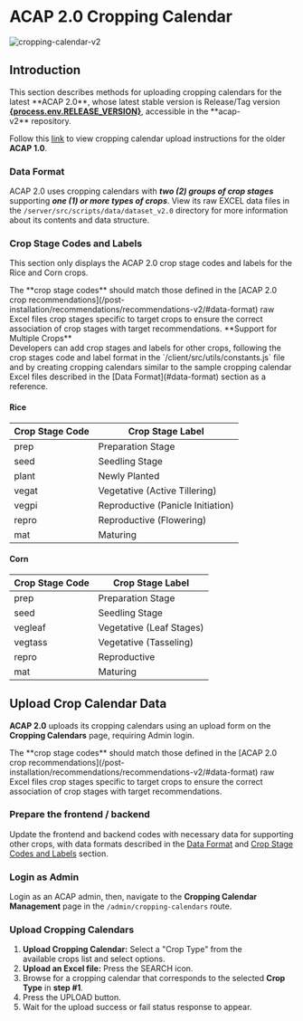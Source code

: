 
# ACAP 2.0 Cropping Calendar

![cropping-calendar-v2](https://firebasestorage.googleapis.com/v0/b/assets-cms.appspot.com/o/users%2FAwryJ0MU8zdxQFh9y0L0x2sSt8z1%2FDquztsSIzGwlamp1LCcw_thumbnail?alt=media&token=489eaafa-2f15-4cf2-852f-fffd3ddc5eaa)

## Introduction

<Callout type="info" emoji="ℹ️">
This section describes methods for uploading cropping calendars for the latest **ACAP 2.0**, whose latest stable version is Release/Tag version <a href={process.env.RELEASE_PAGE ?? "#"} target="_blank" rel="noreferrer"><b>{process.env.RELEASE_VERSION}</b></a>, accessible in the **acap-v2** repository.

Follow this [link](/post-installation/cropping-calendar/calendar-v1) to view cropping calendar upload instructions for the older **ACAP 1.0**.
</Callout>

### Data Format

ACAP 2.0 uses cropping calendars with _**two (2) groups of crop stages**_ supporting _**one (1) or more types of crops**_. View its raw EXCEL data files in the `/server/src/scripts/data/dataset_v2.0` directory for more information about its contents and data structure.

<FileTree>
  <FileTree.Folder name="server" defaultOpen>
    <FileTree.Folder name="src" defaultOpen>
      <FileTree.Folder name="scripts" defaultOpen>
        <FileTree.Folder name="data" defaultOpen>
          <FileTree.Folder name="dataset_v2" defaultOpen>
            <FileTree.File name="rice_cropping_calendar.xlsx" />
            <FileTree.File name="corn_cropping_calendar.xlsx" />
          </FileTree.Folder>
        </FileTree.Folder>
      </FileTree.Folder>
    </FileTree.Folder>
  </FileTree.Folder>
</FileTree>

### Crop Stage Codes and Labels

This section only displays the ACAP 2.0 crop stage codes and labels for the Rice and Corn crops.

<Callout type="warning">
The **crop stage codes** should match those defined in the [ACAP 2.0 crop recommendations](/post-installation/recommendations/recommendations-v2/#data-format) raw Excel files crop stages specific to target crops to ensure the correct association of crop stages with target recommendations.
</Callout>

<Callout>
**Support for Multiple Crops** <br />
Developers can add crop stages and labels for other crops, following the crop stages code and label format in the `/client/src/utils/constants.js` file and by creating cropping calendars similar to the sample cropping calendar Excel files described in the [Data Format](#data-format) section as a reference.
</Callout>

#### Rice

| Crop Stage Code | Crop Stage Label |
| --- | --- |
| prep | Preparation Stage |
| seed | Seedling Stage |
| plant | Newly Planted |
| vegat | Vegetative (Active Tillering) |
| vegpi | Reproductive (Panicle Initiation) |
| repro | Reproductive (Flowering) |
| mat | Maturing |

#### Corn

| Crop Stage Code | Crop Stage Label |
| --- | --- |
| prep | Preparation Stage |
| seed | Seedling Stage |
| vegleaf | Vegetative (Leaf Stages) |
| vegtass | Vegetative (Tasseling) |
| repro | Reproductive |
| mat | Maturing |


## Upload Crop Calendar Data

**ACAP 2.0** uploads its cropping calendars using an upload form on the **Cropping Calendars** page, requiring Admin login.

<Callout type="warning">
The **crop stage codes** should match those defined in the [ACAP 2.0 crop recommendations](/post-installation/recommendations/recommendations-v2/#data-format) raw Excel files crop stages specific to target crops to ensure the correct association of crop stages with target recommendations.
</Callout>

<Steps>

### Prepare the frontend / backend

Update the frontend and backend codes with necessary data for supporting other crops, with data formats described in the [Data Format](#data-format) and [Crop Stage Codes and Labels](#crop-stage-codes-and-labels) section.

### Login as Admin

Login as an ACAP admin, then, navigate to the **Cropping Calendar Management** page in the `/admin/cropping-calendars` route.

### Upload Cropping Calendars

1. **Upload Cropping Calendar:** Select a "Crop Type" from the available crops list and select options.
2. **Upload an Excel file:** Press the SEARCH icon.
3. Browse for a cropping calendar that corresponds to the selected **Crop Type** in **step #1**.
4. Press the UPLOAD button.
5. Wait for the upload success or fail status response to appear.

</Steps>